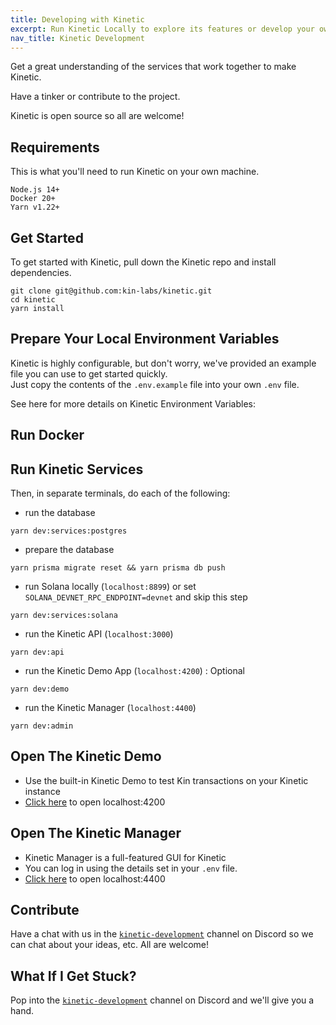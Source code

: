 ```yaml
---
title: Developing with Kinetic
excerpt: Run Kinetic Locally to explore its features or develop your own.
nav_title: Kinetic Development
---
```


Get a great understanding of the services that work together to make Kinetic.

Have a tinker or contribute to the project.

Kinetic is open source so all are welcome!

## Requirements

This is what you'll need to run Kinetic on your own machine.

```shell
Node.js 14+
Docker 20+
Yarn v1.22+
```

## Get Started

To get started with Kinetic, pull down the Kinetic repo and install dependencies.

```shell
git clone git@github.com:kin-labs/kinetic.git
cd kinetic
yarn install
```

## Prepare Your Local Environment Variables

Kinetic is highly configurable, but don't worry, we've provided an example file you can use to get started quickly.<br/>
Just copy the contents of the `.env.example` file into your own `.env` file.<br/>

See here for more details on Kinetic Environment Variables:

<div className="mt-8 grid gap-6 md:grid-cols-2">
  <NavCard
    title="Kinetic Environment Variables"
    subtitle="Configure Kinetic with Environment Variables"
    svgFile="screwdriver-wrench-solid"
    link={{ url: '/docs/kinetic/kinetic-configuration#kinetic-environment-variables', label: 'Set your tings...' }}
  />
</div>

## Run Docker

<div className="mt-8 grid gap-6 md:grid-cols-2">
  <NavCard
    title="Docker"
    subtitle="Docker uses containers to make running, deploying, updating and managing apps a breeze."
    svgFile="docker-brands"
    link={{ url: 'https://www.docker.com/', label: 'Get it here' }}
  />
</div>

## Run Kinetic Services

Then, in separate terminals, do each of the following:

- run the database

```shell
yarn dev:services:postgres
```

- prepare the database

```shell
yarn prisma migrate reset && yarn prisma db push
```

- run Solana locally (`localhost:8899`) or set `SOLANA_DEVNET_RPC_ENDPOINT=devnet` and skip this step

```shell
yarn dev:services:solana
```

- run the Kinetic API (`localhost:3000`)

```shell
yarn dev:api
```

- run the Kinetic Demo App (`localhost:4200`) : Optional

```shell
yarn dev:demo
```

- run the Kinetic Manager (`localhost:4400`)

```shell
yarn dev:admin
```

## Open The Kinetic Demo

- Use the built-in Kinetic Demo to test Kin transactions on your Kinetic instance
- [Click here](http://localhost:4200) to open localhost:4200

## Open The Kinetic Manager

- Kinetic Manager is a full-featured GUI for Kinetic
- You can log in using the details set in your `.env` file.
- [Click here](http://localhost:4400) to open localhost:4400

<KineticManager />

## Contribute

Have a chat with us in the [`kinetic-development`](https://discord.com/channels/808859554997469244/1042318328498229248) channel on Discord so we can chat about your ideas, etc. All are welcome!

<div className="mt-8 grid gap-6 md:grid-cols-2">
  <NavCard
    title="Kinetic Repo"
    subtitle="Want to contribute to Kinetic?"
    icon="github"
    link={{ url: 'https://github.com/kin-labs/kinetic', label: 'Make a PR' }}
  />
  <NavCard
    title="Developer Discord"
    subtitle="Join our fantastic developer community."
    icon="discord"
    link={{ url: 'https://discord.com/invite/kdRyUNmHDn', label: 'Join now' }}
  />
</div>

## What If I Get Stuck?

Pop into the [`kinetic-development`](https://discord.com/channels/808859554997469244/1042318328498229248) channel on Discord and we'll give you a hand.

